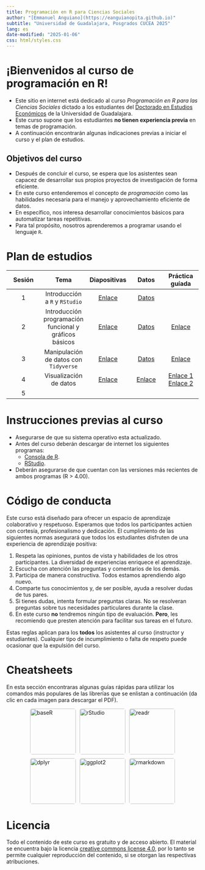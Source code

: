 ```yaml
---
title: Programación en R para Ciencias Sociales
author: "[Emmanuel Anguiano](https://eanguianopita.github.io)"
subtitle: "Universidad de Guadalajara, Posgrados CUCEA 2025"
lang: es
date-modified: "2025-01-06"
css: html/styles.css
---
```


# ¡Bienvenidos al curso de programación en R!

-   Este sitio en internet está dedicado al curso *Programación en R para las Ciencias Sociales* dictado a los estudiantes del [Doctorado en Estudios Económicos](https://deec.cucea.udg.mx/) de la Universidad de Guadalajara.
-   Este curso supone que los estudiantes **no tienen experiencia previa** en temas de programación.
-   A continuación encontrarán algunas indicaciones previas a iniciar el curso y el plan de estudios.

## Objetivos del curso

-   Después de concluir el curso, se espera que los asistentes sean capacez de desarrollar sus propios proyectos de investigación de forma eficiente.
-   En este curso entenderemos el concepto de *programación* como las habilidades necesaria para el manejo y aprovechamiento eficiente de datos.
-   En específico, nos interesa desarrollar conocimientos básicos para automatizar tareas repetitivas.
-   Para tal propósito, nosotros aprenderemos a programar usando el lenguaje `R`.

# Plan de estudios

| Sesión | Tema | Diapositivas | Datos | Práctica guíada |
|:-------------:|:-------------:|:-------------:|:-------------:|:-------------:|
| 1 | Introducción a `R` y `RStudio` | [Enlace](https://eanguianopita.github.io/docs/curso_R/Slides/01-Intro_R_noanswers.html){target="_blank"} | [Datos](https://eanguianopita.github.io/docs/curso_R/Datos/IMDB.csv) |  |
| 2 | Introducción programación funcional y gráficos básicos | [Enlace](https://eanguianopita.github.io/docs/curso_R/Slides/02-Estructura_control_noanswers.html) | [Datos](https://eanguianopita.github.io/docs/curso_R/Datos/PIBE_2020-2023.csv) | [Enlace](https://eanguianopita.github.io/docs/curso_R/Slides/Ejercicios_Graficas_R_base.html) |
| 3 | Manipulación de datos con `Tidyverse` | [Enlace](https://eanguianopita.github.io/docs/curso_R/Slides/03-Manipulacion_datos_tidyverse_noanswers.html) | [Datos](https://eanguianopita.github.io/docs/curso_R/Datos/Tidyverse.zip) | [Enlace](https://eanguianopita.github.io/docs/curso_R/Slides/3_1_Ejercicios_tidyverse.html) |
| 4 | Visualización de datos | [Enlace]() | [Enlace](https://eanguianopita.github.io/docs/curso_R/Datos/Data_visualization.zip) | [Enlace 1](https://eanguianopita.github.io/docs/curso_R/Slides/Ejercicio_manipulación_dplyr.html) <br> [Enlace 2]() |
| 5 |  |  |  |  |

# Instrucciones previas al curso

-   Asegurarse de que su sistema operativo esta actualizado.
-   Antes del curso deberán descargar de internet los siguientes programas:
    -   [Consola de R](https://cran.r-project.org/).
    -   [RStudio](https://posit.co/download/rstudio-desktop/).
-   Deberán asegurarse de que cuentan con las versiones más recientes de ambos programas (R \> 4.00).

# Código de conducta

Este curso está diseñado para ofrecer un espacio de aprendizaje colaborativo y respetuoso. Esperamos que todos los participantes actúen con cortesía, profesionalismo y dedicación. El cumplimiento de las siguientes normas asegurará que todos los estudiantes disfruten de una experiencia de aprendizaje positiva:

1.  Respeta las opiniones, puntos de vista y habilidades de los otros participantes. La diversidad de experiencias enriquece el aprendizaje.
2.  Escucha con atención las preguntas y comentarios de los demás.
3.  Participa de manera constructiva. Todos estamos aprendiendo algo nuevo.
4.  Comparte tus conocimientos y, de ser posible, ayuda a resolver dudas de tus pares.
5.  Si tienes dudas, intenta formular preguntas claras. No se resolveran preguntas sobre tus necesidades particulares durante la clase.
6.  En este curso **no** tendremos ningún tipo de evaluación. **Pero**, les recomiendo que presten atención para facilitar sus tareas en el futuro.

Estas reglas aplican para los **todos** los asistentes al curso (instructor y estudiantes). Cualquier tipo de incumplimiento o falta de respeto puede ocasionar que la expulsión del curso.

# Cheatsheets

En esta sección encontraras algunas guías rápidas para utilizar los comandos más populares de las librerías que se enlistan a continuación (da clic en cada imagen para descargar el PDF).

```{=html}
<style>
  .image-row {
    display: flex; /* Coloca las imágenes en fila */
    gap: 10px; /* Espacio entre las imágenes */
    justify-content: center; /* Centra las imágenes horizontalmente */
    flex-wrap: wrap; /* Permite que las imágenes se ajusten en múltiples líneas si el espacio es limitado */
  }
  .image-row img {
    width: 120px; /* Ajusta el tamaño de las imágenes */
    height: auto; /* Mantén la proporción original */
    border-radius: 5px; /* Opcional: bordes redondeados */
  }
</style>

<div class="image-row">
    <a href="https://eanguianopita.github.io/docs/curso_R/cheatsheets/baser.pdf">
    <img src="https://eanguianopita.github.io/docs/curso_R/img/rbase_badge.png" alt="baseR">
  </a>
  
   <a href="https://eanguianopita.github.io/docs/curso_R/cheatsheets/rstudio.pdf">
    <img src="https://eanguianopita.github.io/docs/curso_R/img/rstudio_badge.png" alt="rStudio">
  </a>  
  
  <a href="https://eanguianopita.github.io/docs/curso_R/cheatsheets/readr.pdf">
    <img src="https://eanguianopita.github.io/docs/curso_R/img/readr_badge.png" alt="readr">
  </a>  
  
  <a href="https://eanguianopita.github.io/docs/curso_R/cheatsheets/dplyr.pdf">
    <img src="https://eanguianopita.github.io/docs/curso_R/img/dplyr_badge.png" alt="dplyr">
  </a>
  <a href="https://eanguianopita.github.io/docs/curso_R/cheatsheets/ggplot2.pdf">
    <img src="https://eanguianopita.github.io/docs/curso_R/img/ggplot2_badge.png" alt="ggplot2">
  </a>
  
    <a href="https://eanguianopita.github.io/docs/curso_R/cheatsheets/rmarkdown.pdf">
    <img src="https://eanguianopita.github.io/docs/curso_R/img/rmarkdown_badge.png" alt="rmarkdown">
  </a>
  
</div>
```

# Licencia

Todo el contenido de este curso es gratuito y de acceso abierto. El material se encuentra bajo la licencia [creative commons license 4.0](https://creativecommons.org/licenses/by/4.0/), por lo tanto se permite cualquier reproducción del contenido, si se otorgan las respectivas atribuciones.
